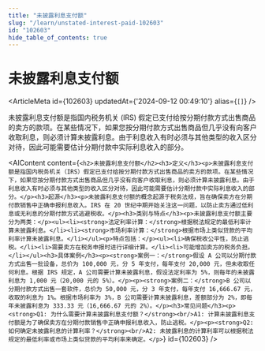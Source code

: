 ```yaml
---
title: "未披露利息支付额"
slug: "/learn/unstated-interest-paid-102603"
id: "102603"
hide_table_of_contents: true
---
```



# 未披露利息支付额

<ArticleMeta id={102603} updatedAt={'2024-09-12 00:49:10'} alias={`[]`} />
<div className='border-solid border-b border-t-0 my-4 border-[var(--ifm-color-gray-300)]' />

未披露利息支付额是指国内税务机关 (IRS) 假定已支付给按分期付款方式出售商品的卖方的款项。在某些情况下，如果您按分期付款方式出售商品但几乎没有向客户收取利息，则必须计算未披露利息。由于利息收入有时必须与其他类型的收入区分对待，因此可能需要估计分期付款中实际利息收入的部分。

<AIContent content={`<h2>未披露利息支付额</h2><h3>定义</h3><p>未披露利息支付额是指国内税务机关（IRS）假定已支付给按分期付款方式出售商品的卖方的款项。在某些情况下，如果您按分期付款方式出售商品但几乎没有向客户收取利息，则必须计算未披露利息。由于利息收入有时必须与其他类型的收入区分对待，因此可能需要估计分期付款中实际利息收入的部分。</p><h3>起源</h3><p>未披露利息支付额的概念起源于税务法规，旨在确保卖方在分期付款销售中正确申报利息收入。IRS 在 20 世纪中期开始关注这一问题，以防止卖方通过低利息或无利息的分期付款方式逃避税收。</p><h3>类别与特点</h3><p>未披露利息支付额主要分为两类：</p><ul><li><strong>法定利率计算：</strong>根据税法规定的最低利率计算未披露利息。</li><li><strong>市场利率计算：</strong>根据市场上类似贷款的平均利率计算未披露利息。</li></ul><p>特点包括：</p><ul><li>确保税收公平性，防止逃税。</li><li>需要卖方在税务申报时进行详细计算。</li><li>可能增加卖方的税务负担。</li></ul><h3>具体案例</h3><p><strong>案例一：</strong>假设 A 公司以分期付款方式出售一批设备，总价为 100,000 元，分 5 年支付，每年支付 20,000 元，但未收取任何利息。根据 IRS 规定，A 公司需要计算未披露利息，假设法定利率为 5%，则每年的未披露利息为 1,000 元（20,000 元的 5%）。</p><p><strong>案例二：</strong>B 公司以分期付款方式出售一套软件，总价为 50,000 元，分 3 年支付，每年支付 16,666.67 元，收取的利息为 1%。根据市场利率为 3%，B 公司需要计算未披露利息，差额部分为 2%，即每年未披露利息为 333.33 元（16,666.67 元的 2%）。</p><h3>常见问题</h3><p><strong>Q1: 为什么需要计算未披露利息支付额？</strong><br/>A1: 计算未披露利息支付额是为了确保卖方在分期付款销售中正确申报利息收入，防止逃税。</p><p><strong>Q2: 如何确定未披露利息的计算利率？</strong><br/>A2: 未披露利息的计算利率可以根据税法规定的最低利率或市场上类似贷款的平均利率来确定。</p>`} id={102603} />
